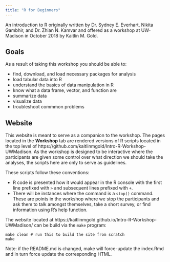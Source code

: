 ```yaml
---
title: "R for Beginners"
---
```



An introduction to R originally written by Dr. Sydney E. Everhart, Nikita Gambhir, and Dr. Zhian N. Kamvar and offered as a workshop at UW-Madison in October 2018 by Kaitlin M. Gold.

## Goals

As a result of taking this workshop you should be able to:

 - find, download, and load necessary packages for analysis
 - load tabular data into R
 - understand the basics of data manipulation in R
 - know what a data frame, vector, and function are
 - summarize data
 - visualize data
 - troubleshoot commmon problems

## Website

This website is meant to serve as a companion to the workshop. The pages located
in the **Workshop** tab are rendered versions of R scripts located in the top 
level of https://github.com/kaitlinmgold/Intro-R-Workshop-UWMadison. As the workshop is designed to
be interactive where the participants are given some control over what direction
we should take the analyses, the scripts here are only to serve as guidelines.

These scripts follow these conventions:

 - R code is presented how it would appear in the R console with the first line
   prefixed with `>` and subsequent lines prefixed with `+`. 
 - There will be instances where the command is a `stop()` command. These are
   points in the workshop where we stop the participants and ask them to talk 
   amongst themselves, take a short survey, or find information using R's help
   function.



The website located at https://kaitlinmgold.github.io/Intro-R-Workshop-UWMadison/ can be build via 
the `make` program:

```make
make clean # run this to build the site from scratch
make
```

Note: if the README.md is changed, make will force-update the index.Rmd and in
turn force update the corresponding HTML.
